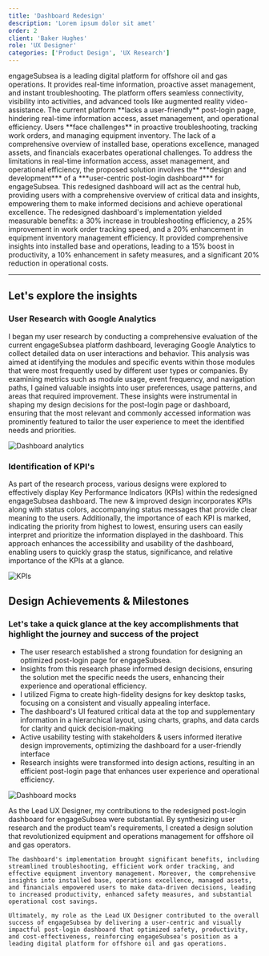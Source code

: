 ```yaml
---
title: 'Dashboard Redesign'
description: 'Lorem ipsum dolor sit amet'
order: 2
client: 'Baker Hughes'
role: 'UX Designer'
categories: ['Product Design', 'UX Research']
---
```



<LeftHeader header="Project Overview">
  engageSubsea is a leading digital platform for offshore oil and gas
  operations. It provides real-time information, proactive asset management, and
  instant troubleshooting. The platform offers seamless connectivity, visibility
  into activities, and advanced tools like augmented reality video-assistance.
</LeftHeader>

<LeftHeader header="Challenge">
  The current platform **lacks a user-friendly** post-login page, hindering
  real-time information access, asset management, and operational efficiency.
  Users **face challenges** in proactive troubleshooting, tracking work orders,
  and managing equipment inventory. The lack of a comprehensive overview of
  installed base, operations excellence, managed assets, and financials
  exacerbates operational challenges.
</LeftHeader>

<LeftHeader header="Proposed Solution">
  To address the limitations in real-time information access, asset management,
  and operational efficiency, the proposed solution involves the ***design and
  development*** of a ***user-centric post-login dashboard*** for engageSubsea.
  This redesigned dashboard will act as the central hub, providing users with a
  comprehensive overview of critical data and insights, empowering them to make
  informed decisions and achieve operational excellence.
</LeftHeader>

<LeftHeader header="Impact">
  The redesigned dashboard's implementation yielded measurable benefits: a 30%
  increase in troubleshooting efficiency, a 25% improvement in work order
  tracking speed, and a 20% enhancement in equipment inventory management
  efficiency. It provided comprehensive insights into installed base and
  operations, leading to a 15% boost in productivity, a 10% enhancement in
  safety measures, and a significant 20% reduction in operational costs.
</LeftHeader>

---

## Let's explore the insights

### User Research with Google Analytics

I began my user research by conducting a comprehensive evaluation of the current engageSubsea platform dashboard, leveraging Google Analytics to collect detailed data on user interactions and behavior. This analysis was aimed at identifying the modules and specific events within those modules that were most frequently used by different user types or companies. By examining metrics such as module usage, event frequency, and navigation paths, I gained valuable insights into user preferences, usage patterns, and areas that required improvement. These insights were instrumental in shaping my design decisions for the post-login page or dashboard, ensuring that the most relevant and commonly accessed information was prominently featured to tailor the user experience to meet the identified needs and priorities.

<Image
  class="m-auto h-auto w-auto max-w-4xl"
  format="webp"
  src={bhDashboardGoogleAnalyticsPng}
  quality="max"
  alt="Dashboard analytics"
/>

<div class="py-2" />

### Identification of KPI's

As part of the research process, various designs were explored to effectively display Key Performance Indicators (KPIs) within the redesigned engageSubsea dashboard. The new & improved design incorporates KPIs along with status colors, accompanying status messages that provide clear meaning to the users. Additionally, the importance of each KPI is marked, indicating the priority from highest to lowest, ensuring users can easily interpret and prioritize the information displayed in the dashboard. This approach enhances the accessibility and usability of the dashboard, enabling users to quickly grasp the status, significance, and relative importance of the KPIs at a glance.

<Image
  class="m-auto h-auto w-auto max-w-full"
  format="webp"
  src={bhDashboardKpisPng}
  quality="max"
  alt="KPIs"
/>

<div class="py-4" />

## Design Achievements & Milestones

### Let's take a quick glance at the key accomplishments that highlight the journey and success of the project

- The user research established a strong foundation for designing an optimized post-login page for engageSubsea.
- Insights from this research phase informed design decisions, ensuring the solution met the specific needs the users, enhancing their experience and operational efficiency.
- I utilized Figma to create high-fidelity designs for key desktop tasks, focusing on a consistent and visually appealing interface.
- The dashboard's UI featured critical data at the top and supplementary information in a hierarchical layout, using charts, graphs, and data cards for clarity and quick decision-making
- Active usability testing with stakeholders & users informed iterative design improvements, optimizing the dashboard for a user-friendly interface
- Research insights were transformed into design actions, resulting in an efficient post-login page that enhances user experience and operational efficiency.

<Image
  class="m-auto h-auto max-h-dvh w-auto max-w-full shadow-lg"
  format="webp"
  src={bhDashboardDashboardImagePng}
  quality="max"
  alt="Dashboard mocks"
/>

<MyImpact>
    As the Lead UX Designer, my contributions to the redesigned post-login dashboard for engageSubsea were substantial. By synthesizing user research and the product team's requirements, I created a design solution that revolutionized equipment and operations management for offshore oil and gas operators.

    The dashboard's implementation brought significant benefits, including streamlined troubleshooting, efficient work order tracking, and effective equipment inventory management. Moreover, the comprehensive insights into installed base, operations excellence, managed assets, and financials empowered users to make data-driven decisions, leading to increased productivity, enhanced safety measures, and substantial operational cost savings.

    Ultimately, my role as the Lead UX Designer contributed to the overall success of engageSubsea by delivering a user-centric and visually impactful post-login dashboard that optimized safety, productivity, and cost-effectiveness, reinforcing engageSubsea's position as a leading digital platform for offshore oil and gas operations.

</MyImpact>
